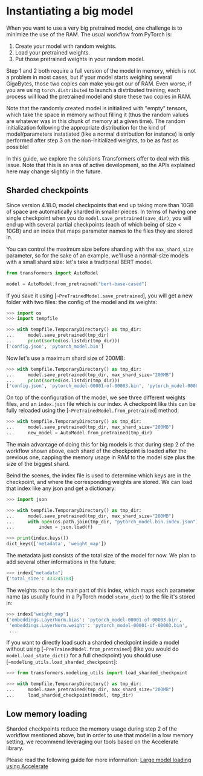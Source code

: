 <!--Copyright 2022 The HuggingFace Team. All rights reserved.

Licensed under the Apache License, Version 2.0 (the "License"); you may not use this file except in compliance with
the License. You may obtain a copy of the License at

http://www.apache.org/licenses/LICENSE-2.0

Unless required by applicable law or agreed to in writing, software distributed under the License is distributed on
an "AS IS" BASIS, WITHOUT WARRANTIES OR CONDITIONS OF ANY KIND, either express or implied. See the License for the
specific language governing permissions and limitations under the License.
-->

# Instantiating a big model

When you want to use a very big pretrained model, one challenge is to minimize the use of the RAM. The usual workflow
from PyTorch is:

1. Create your model with random weights.
2. Load your pretrained weights.
3. Put those pretrained weights in your random model.

Step 1 and 2 both require a full version of the model in memory, which is not a problem in most cases, but if your model starts weighing several GigaBytes, those two copies can make you got our of RAM. Even worse, if you are using `torch.distributed` to launch a distributed training, each process will load the pretrained model and store these two copies in RAM.

<Tip>

Note that the randomly created model is initialized with "empty" tensors, which take the space in memory without filling it (thus the random values are whatever was in this chunk of memory at a given time). The random initialization following the appropriate distribution for the kind of model/parameters instatiated (like a normal distribution for instance) is only performed after step 3 on the non-initialized weights, to be as fast as possible! 

</Tip>

In this guide, we explore the solutions Transformers offer to deal with this issue. Note that this is an area of active development, so the APIs explained here may change slightly in the future.

## Sharded checkpoints

Since version 4.18.0, model checkpoints that end up taking more than 10GB of space are automatically sharded in smaller pieces. In terms of having one single checkpoint when you do `model.save_pretrained(save_dir)`, you will end up with several partial checkpoints (each of which being of size < 10GB) and an index that maps parameter names to the files they are stored in.

You can control the maximum size before sharding with the `max_shard_size` parameter, so for the sake of an example, we'll use a normal-size models with a small shard size: let's take a traditional BERT model.

```py
from transformers import AutoModel

model = AutoModel.from_pretrained("bert-base-cased")
```

If you save it using [`~PreTrainedModel.save_pretrained`], you will get a new folder with two files: the config of the model and its weights:

```py
>>> import os
>>> import tempfile

>>> with tempfile.TemporaryDirectory() as tmp_dir:
...     model.save_pretrained(tmp_dir)
...     print(sorted(os.listdir(tmp_dir)))
['config.json', 'pytorch_model.bin']
```

Now let's use a maximum shard size of 200MB:

```py
>>> with tempfile.TemporaryDirectory() as tmp_dir:
...     model.save_pretrained(tmp_dir, max_shard_size="200MB")
...     print(sorted(os.listdir(tmp_dir)))
['config.json', 'pytorch_model-00001-of-00003.bin', 'pytorch_model-00002-of-00003.bin', 'pytorch_model-00003-of-00003.bin', 'pytorch_model.bin.index.json']
```

On top of the configuration of the model, we see three different weights files, and an `index.json` file which is our index. A checkpoint like this can be fully reloaded using the [`~PreTrainedModel.from_pretrained`] method:

```py
>>> with tempfile.TemporaryDirectory() as tmp_dir:
...     model.save_pretrained(tmp_dir, max_shard_size="200MB")
...     new_model = AutoModel.from_pretrained(tmp_dir)
```

The main advantage of doing this for big models is that during step 2 of the workflow shown above, each shard of the checkpoint is loaded after the previous one, capping the memory usage in RAM to the model size plus the size of the biggest shard.

Beind the scenes, the index file is used to determine which keys are in the checkpoint, and where the corresponding weights are stored. We can load that index like any json and get a dictionary:

```py
>>> import json

>>> with tempfile.TemporaryDirectory() as tmp_dir:
...     model.save_pretrained(tmp_dir, max_shard_size="200MB")
...     with open(os.path.join(tmp_dir, "pytorch_model.bin.index.json"), "r") as f:
...         index = json.load(f)

>>> print(index.keys())
dict_keys(['metadata', 'weight_map'])
```

The metadata just consists of the total size of the model for now. We plan to add several other informations in the future:

```py
>>> index["metadata"]
{'total_size': 433245184}
```

The weights map is the main part of this index, which maps each parameter name (as usually found in a PyTorch model `state_dict`) to the file it's stored in:

```py
>>> index["weight_map"]
{'embeddings.LayerNorm.bias': 'pytorch_model-00001-of-00003.bin',
 'embeddings.LayerNorm.weight': 'pytorch_model-00001-of-00003.bin',
 ...
```

If you want to directly load such a sharded checkpoint inside a model without using [`~PreTrainedModel.from_pretrained`] (like you would do `model.load_state_dict()` for a full checkpoint) you should use [`~modeling_utils.load_sharded_checkpoint`]:

```py
>>> from transformers.modeling_utils import load_sharded_checkpoint

>>> with tempfile.TemporaryDirectory() as tmp_dir:
...     model.save_pretrained(tmp_dir, max_shard_size="200MB")
...     load_sharded_checkpoint(model, tmp_dir)
```

## Low memory loading

Sharded checkpoints reduce the memory usage during step 2 of the workflow mentioned above, but in order to use that model in a low memory setting, we recommend leveraging our tools based on the Accelerate library.

Please read the following guide for more information: [Large model loading using Accelerate](./main_classes/model#large-model-loading)